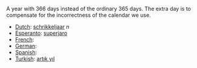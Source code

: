 A year with 366 days instead of the ordinary 365 days. The extra day is to compensate for the incorrectness of the calendar we use.

*[[Dutch]]: [[schrikkeljaar]] ''n''
*[[Esperanto]]: [[superjaro]]
*[[French]]: [[]]
*[[German]]: [[]]
*[[Spanish]]: [[]]
*[[Turkish]]: [[artık yıl]]